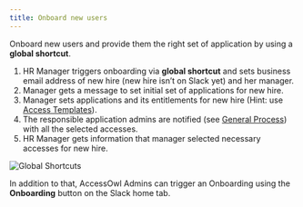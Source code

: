 ```yaml
---
title: Onboard new users
---
```


Onboard new users and provide them the right set of application by using a **global shortcut**.

1. HR Manager triggers onboarding via **global shortcut** and sets business email address of new hire (new hire isn’t on Slack yet) and her manager.
2. Manager gets a message to set initial set of applications for new hire.
3. Manager sets applications and its entitlements for new hire (Hint: use [Access Templates](/access-templates/)).
4. The responsible application admins are notified (see [General Process](/general-process/)) with all the selected accesses.
5. HR Manager gets information that manager selected necessary accesses for new hire.

![Global Shortcuts](/images/global_shortcuts.png)

In addition to that, AccessOwl Admins can trigger an Onboarding using the **Onboarding** button on the Slack home tab.
